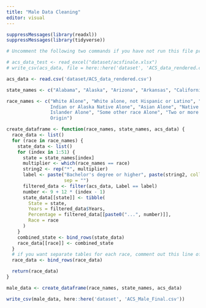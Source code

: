 ```yaml
---
title: "Male Data Cleaning"
editor: visual
---
```


```r
suppressMessages(library(readxl))
suppressMessages(library(tidyverse))

# Uncomment the following two commands if you have not run this file previously after Dylan made the changes

# acs_data_test <- read_excel("dataset/acsfinale.xlsx")
# write_csv(acs_data, file = here::here('dataset', 'ACS_data_rendered.csv'))

acs_data <- read.csv('dataset/ACS_data_rendered.csv')

state_names <- c("Alabama", "Alaska", "Arizona", "Arkansas", "California", "Colorado", "Connecticut", "Delaware", "Florida", "Georgia", "Hawaii", "Idaho", "Illinois", "Indiana", "Iowa", "Kansas", "Kentucky", "Louisiana", "Maine", "Maryland", "Massachusetts", "Michigan", "Minnesota", "Mississippi", "Missouri", "Montana", "Nebraska", "Nevada", "New Hampshire", "New Jersey", "New Mexico", "New York", "North Carolina", "North Dakota", "Ohio", "Oklahoma", "Oregon", "Pennsylvania", "Rhode Island", "South Carolina", "South Dakota", "Tennessee", "Texas", "Utah", "Vermont", "Virginia", "Washington", "West Virginia", "Wisconsin", "Wyoming", "Puerto Rico")

race_names <- c("White Alone", "White alone, not Hispanic or Latino", "Black Alone", "American   
                Indian or Alaska Native Alone", "Asian Alone", "Native Hawaiian and Other Pacific 
                Islander Alone", "Some other race Alone", "Two or more races", "Hispanic or Latino 
                Origin")
```

```r
create_dataframe <- function(race_names, state_names, acs_data) {
  race_data <- list()
  for (race in race_names) {
    state_data <- list()
    for (index in 1:51) {
      state = state_names[index]
      multiplier <- which(race_names == race) 
      string2 <- rep("*", multiplier)
      label <- paste("Bachelor's degree or higher", paste(string2, collapse = ""), 
                     sep = "")
      filtered_data <- filter(acs_data, Label == label)
      number <- 9 + 12 * (index - 1)
      state_data[[state]] <- tibble(
        State = state,
        Years = filtered_data$Years,
        Percentage = filtered_data[[paste0("...", number)]],
        Race = race
      )
    }
    combined_state <- bind_rows(state_data)
    race_data[[race]] <- combined_state
  }
  # if you want separate tables for each race, comment out this line of data
  race_data <- bind_rows(race_data)

  return(race_data)
}

male_data <- create_dataframe(race_names, state_names, acs_data)
```


```r
write_csv(male_data, here::here('dataset', 'ACS_Male_Final.csv'))
```